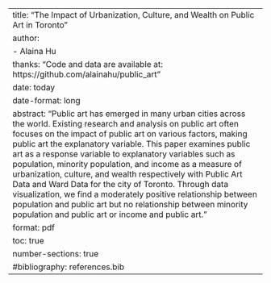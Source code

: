 ---
title: "The Impact of Urbanization, Culture, and Wealth on Public Art in Toronto"
author: 
  - Alaina Hu
thanks: "Code and data are available at: https://github.com/alainahu/public_art"
date: today
date-format: long
abstract: "Public art has emerged in many urban cities across the world. Existing research and analysis on public art often focuses on the impact of public art on various factors, making public art the explanatory variable. This paper examines public art as a response variable to explanatory variables such as population, minority population, and income as a measure of urbanization, culture, and wealth respectively with Public Art Data and Ward Data for the city of Toronto. Through data visualization, we find a moderately positive relationship between population and public art but no relationship between minority population and public art or income and public art."
format: pdf
toc: true
number-sections: true
#bibliography: references.bib
---